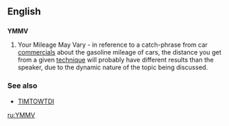 ==English==

==={{initialism}}===
'''YMMV'''

# {{internet}} Your Mileage May Vary - in reference to a catch-phrase from car [[commercial]]s about the gasoline mileage of cars, the distance you get from a given [[technique]] will probably have different results than the speaker, due to the dynamic nature of the topic being discussed.

===See also===
*[[TIMTOWTDI]]

[[ru:YMMV]]